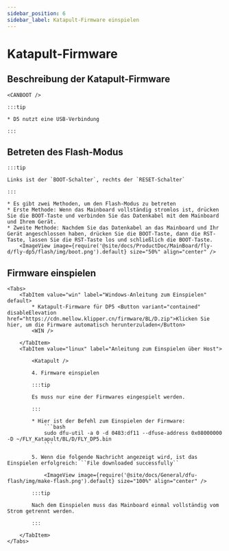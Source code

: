 ```yaml
---
sidebar_position: 6
sidebar_label: Katapult-Firmware einspielen
---
```





# Katapult-Firmware

## Beschreibung der Katapult-Firmware

    <CANBOOT />

    :::tip

    * D5 nutzt eine USB-Verbindung

    :::

## Betreten des Flash-Modus

    :::tip

    Links ist der `BOOT-Schalter`, rechts der `RESET-Schalter`

    :::

    * Es gibt zwei Methoden, um den Flash-Modus zu betreten
    * Erste Methode: Wenn das Mainboard vollständig stromlos ist, drücken Sie die BOOT-Taste und verbinden Sie das Datenkabel mit dem Mainboard und Ihrem Gerät.
    * Zweite Methode: Nachdem Sie das Datenkabel an das Mainboard und Ihr Gerät angeschlossen haben, drücken Sie die BOOT-Taste, dann die RST-Taste, lassen Sie die RST-Taste los und schließlich die BOOT-Taste.
        <ImageView image={require('@site/docs/ProductDoc/MainBoard/fly-d/fly-dp5/flash/img/boot.png').default} size="50%" align="center" />

## Firmware einspielen
    <Tabs>
        <TabItem value="win" label="Windows-Anleitung zum Einspielen" default>
            * Katapult-Firmware für DP5 <Button variant="contained" disableElevation href="https://cdn.mellow.klipper.cn/firmware/BL/D.zip">Klicken Sie hier, um die Firmware automatisch herunterzuladen</Button>
            <WIN />

        </TabItem>
        <TabItem value="linux" label="Anleitung zum Einspielen über Host">

            <Katapult />

            4. Firmware einspielen

            :::tip

            Es muss nur eine der Firmwares eingespielt werden.

            :::

            * Hier ist der Befehl zum Einspielen der Firmware:
                ```bash
                sudo dfu-util -a 0 -d 0483:df11 --dfuse-address 0x08000000 -D ~/FLY_Katapult/BL/D/FLY_DP5.bin
                ```

            5. Wenn die folgende Nachricht angezeigt wird, ist das Einspielen erfolgreich: ``File downloaded successfully``

                <ImageView image={require('@site/docs/General/dfu-flash/img/make-flash.png').default} size="100%" align="center" />

            :::tip

            Nach dem Einspielen muss das Mainboard einmal vollständig vom Strom getrennt werden.

            :::

        </TabItem>
    </Tabs>
